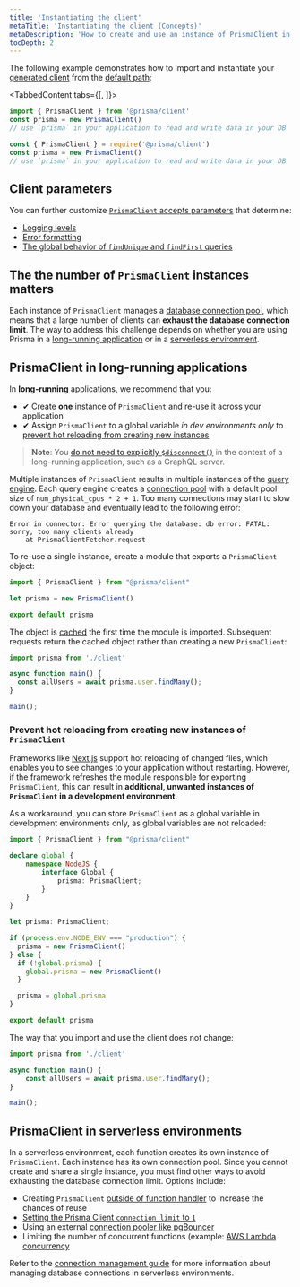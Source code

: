 ```yaml
---
title: 'Instantiating the client'
metaTitle: 'Instantiating the client (Concepts)'
metaDescription: 'How to create and use an instance of PrismaClient in your app.'
tocDepth: 2
---
```


<TopBlock>

The following example demonstrates how to import and instantiate your [generated client](generating-prisma-client) from the [default path](generating-prisma-client#using-a-custom-output-path):

<TabbedContent tabs={[<FileWithIcon text="TypeScript" icon="code"/>, <FileWithIcon text="Javascript" icon="code"/>]}>

<tab>

```ts
import { PrismaClient } from '@prisma/client'
const prisma = new PrismaClient()
// use `prisma` in your application to read and write data in your DB
```

</tab>

<tab>

```js
const { PrismaClient } = require('@prisma/client')
const prisma = new PrismaClient()
// use `prisma` in your application to read and write data in your DB
```

</tab>

</TabbedContent>

</TopBlock>

## Client parameters

You can further customize [`PrismaClient` accepts parameters](../../../../reference/api-reference/prisma-client-reference#prismaclient) <span class="api"></span> that determine:

* [Logging levels](logging)
* [Error formatting](error-formatting)
* [The global behavior of `findUnique` and `findFirst` queries](../../../../reference/api-reference/prisma-client-reference#rejectonnotfound) <span class="api"></span>

## The the number of `PrismaClient` instances matters

Each instance of `PrismaClient` manages a [database connection pool](connection-management#connection-pool), which means that a large number of clients can **exhaust the database connection limit**. The way to address this challenge depends on whether you are using Prisma in a [long-running application](#prismaclient-in-long-running-applications) or in a [serverless environment](#prismaclient-in-serverless-environments).

## <inlinecode>PrismaClient</inlinecode> in long-running applications

In **long-running** applications, we recommend that you:

* ✔ Create **one** instance of `PrismaClient` and re-use it across your application
* ✔ Assign `PrismaClient` to a global variable _in dev environments only_ to [prevent hot reloading from creating new instances](#prevent-hot-reloading-from-creating-new-instances-of-prismaclient)

> **Note**: You [do not need to explicitly `$disconnect()`](connection-management#calling-disconnect-explicitly) in the context of a long-running application, such as a GraphQL server.

Multiple instances of `PrismaClient` results in multiple instances of the [query engine](../query-engine). Each query engine creates a [connection pool](connection-management#connection-pool) with a default pool size of `num_physical_cpus * 2 + 1`. Too many connections may start to slow down your database and eventually lead to the following error:

```
Error in connector: Error querying the database: db error: FATAL: sorry, too many clients already
    at PrismaClientFetcher.request
```

To re-use a single instance, create a module that exports a `PrismaClient` object:

```ts file=client.ts
import { PrismaClient } from "@prisma/client"

let prisma = new PrismaClient() 

export default prisma
```

The object is [cached](https://nodejs.org/api/modules.html#modules_caching) the first time the module is imported. Subsequent requests return the cached object rather than creating a new `PrismaClient`:

```ts file=app.ts
import prisma from './client'

async function main() {
  const allUsers = await prisma.user.findMany();
}

main();
```

### Prevent hot reloading from creating new instances of `PrismaClient`

Frameworks like [Next.js](https://nextjs.org/) support hot reloading of changed files, which enables you to see changes to your application without restarting. However, if the framework refreshes the module responsible for exporting `PrismaClient`, this can result in **additional, unwanted instances of `PrismaClient` in a development environment**.

As a workaround, you can store `PrismaClient` as a global variable in development environments only, as global variables are not reloaded:

```ts file=client.ts
import { PrismaClient } from "@prisma/client"

declare global {
    namespace NodeJS {
        interface Global {
            prisma: PrismaClient;
        }
    }
}

let prisma: PrismaClient;

if (process.env.NODE_ENV === "production") {
  prisma = new PrismaClient()
} else {
  if (!global.prisma) {
    global.prisma = new PrismaClient()
  }

  prisma = global.prisma
}

export default prisma
```

The way that you import and use the client does not change:

```ts file=app.ts
import prisma from './client'

async function main() {
    const allUsers = await prisma.user.findMany();
}

main();
```

## <inlinecode>PrismaClient</inlinecode> in serverless environments

In a serverless environment, each function creates its own instance of `PrismaClient`. Each instance has its own connection pool. Since you cannot create and share a single instance, you must find other ways to avoid exhausting the database connection limit. Options include:

* Creating `PrismaClient` [outside of function handler](https://github.com/prisma/e2e-tests/blob/5d1041d3f19245d3d237d959eca94d1d796e3a52/platforms/serverless-lambda/index.ts#L3) to increase the chances of reuse
* [Setting the Prisma Client `connection_limit` to `1`](../connection-management#setting-the-connection-limit)
* Using an external [connection pooler like pgBouncer]()
* Limiting the number of concurrent functions (example: [AWS Lambda concurrency](https://docs.aws.amazon.com/lambda/latest/dg/configuration-concurrency.html)

Refer to the [connection management guide](../../../../guides/deployment/connection-management#serverless-environments-faas) <span class="guide"></span> for more information about managing database connections in serverless environments.
